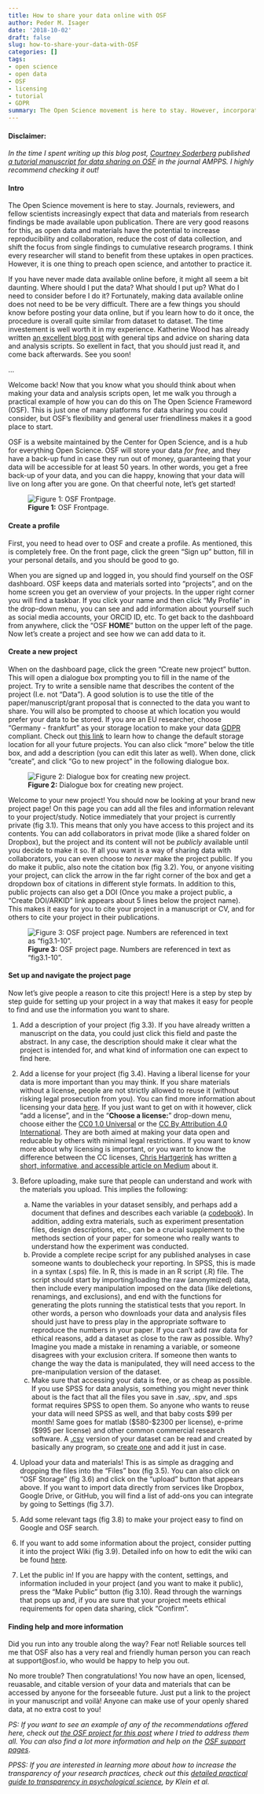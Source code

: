 ```yaml
---
title: How to share your data online with OSF
author: Peder M. Isager
date: '2018-10-02'
draft: false
slug: how-to-share-your-data-with-OSF
categories: []
tags: 
- open science
- open data
- OSF
- licensing
- tutorial
- GDPR
summary: The Open Science movement is here to stay. However, incorporating open practices like data sharing into your work flow can seem like a challenging task. If you have never made data available online before, the process can feel a bit daunting. Where should I put the data? What should I put up? What do I need to consider before I do it? In this post I will take you through a practical example of how to share data using the Open Science Frameword (OSF) platform.
---
```


#### **Disclaimer:** 
*In the time I spent writing up this blog post, [Courtney Soderberg](https://twitter.com/cksoderberg) published [a tutorial manuscript for data sharing on OSF](https://doi.org/10.1177%2F2515245918757689) in the journal AMPPS. I highly recommend checking it out!*

#### Intro

The Open Science movement is here to stay. Journals, reviewers, and fellow scientists increasingly expect that data and materials from research findings be made available upon publication. There are very good reasons for this, as open data and materials have the potential to increase reproducibility and collaboration, reduce the cost of data collection, and shift the focus from single findings to cumulative research programs. I think every researcher will stand to benefit from these uptakes in open practices. However, it is one thing to preach open science, and antother to practice it. 

If you have never made data available online before, it might all seem a bit daunting. Where should I put the data? What should I put up? What do I need to consider before I do it? Fortunately, making data available online does not need to be be very difficult. There are a few things you should know before posting your data online, but if you learn how to do it once, the procedure is overall quite similar from dataset to dataset. The time investement is well worth it in my experience. Katherine Wood has already written [an excellent blog post](https://katherinemwood.github.io/post/data_sharing_tips/) with general tips and advice on sharing data and analysis scripts. So exellent in fact, that you should just read it, and come back afterwards. See you soon! 

...


Welcome back! Now that you know what you should think about when making your data and analysis scripts open, let me walk you through a practical example of how you can do this on The Open Science Frameword (OSF). This is just one of many platforms for data sharing you could consider, but OSF's flexibility and general user friendliness makes it a good place to start.


OSF is a website maintained by the Center for Open Science, and is a hub for everything Open Science. OSF will store your data *for free*, and they have a back-up fund in case they run out of money, guaranteeing that your data will be accessible for at least 50 years. In other words, you get a free back-up of your data, and you can die happy, knowing that your data will live on long after you are gone. On that cheerful note, let's get started! 

![**Figure 1:** OSF Frontpage.](OSF_frontpage.png)

#### Create a profile

First, you need to head over to OSF and create a profile. As mentioned, this is completely free. On the front page, click the green "Sign up" button, fill in your personal details, and you should be good to go.

When you are signed up and logged in, you should find yourself on the OSF dashboard. OSF keeps data and materials sorted into "projects", and on the home screen you get an overview of your projects. In the upper right corner you will find a taskbar. If you click your name and then click "My Profile" in the drop-down menu, you can see and add information about yourself such as social media accounts, your ORCID ID, etc. To get back to the dashboard from anywhere, click the "OSF **HOME**" button on the upper left of the page. Now let's create a project and see how we can add data to it. 

#### Create a new project

When on the dashboard page, click the green "Create new project" button. This will open a dialogue box prompting you to fill in the name of the project. Try to write a sensible name that describes the content of the project (I.e. not "Data"). A good solution is to use the title of the paper/manuscript/grant proposal that is connected to the data you want to share. You will also be prompted to choose at which location you would prefer your data to be stored. If you are an EU researcher, choose "Germany - frankfurt" as your storage location to make your data [GDPR](https://www.insight.mrc.ac.uk/2018/04/16/gdpr-research-changes/) compliant. Check out [this link](http://help.osf.io/m/settings/l/952786-set-a-global-storage-location) to learn how to change the default storage location for all your future projects. You can also click "more" below the title box, and add a description (you can edit this later as well). When done, click "create", and click "Go to new project" in the following dialogue box.

![**Figure 2:** Dialogue box for creating new project.](new_project_dialogue.png)

Welcome to your new project! You should now be looking at your brand new project page! On this page you can add all the files and information relevant to your project/study. Notice immediately that your project is currently private (fig 3.1). This means that only you have access to this project and its contents. You can add collaborators in privat mode (like a shared folder on Dropbox), but the project and its content will not be *publicly* available until you decide to make it so. If all you want is a way of sharing data with collaborators, you can even choose to *never* make the project public. If you do make it public, also note the citation box (fig 3.2). You, or anyone visiting your project, can click the arrow in the far right corner of the box and get a dropdown box of citations in different style formats. In addition to this, public projects can also get a DOI (Once you make a project public, a "Create DOI/ARKID" link appears about 5 lines below the project name). This makes it easy for you to cite your project in a manuscript or CV, and for others to cite your project in their publications. 

![**Figure 3:** OSF project page. Numbers are referenced in text as "fig3.1-10".](OSF_project_page_reference_image2.png)

#### Set up and navigate the project page

Now let's give people a reason to cite this project! Here is a step by step by step guide for setting up your project in a way that makes it easy for people to find and use the information you want to share. 

1. Add a description of your project (fig 3.3). If you have already written a manuscript on the data, you could just click this field and paste the abstract. In any case, the description should make it clear what the project is intended for, and what kind of information one can expect to find here. 

1. Add a license for your project (fig 3.4).  Having a liberal license for your data is more important than you may think. If you share materials without a license, people are not strictly allowed to reuse it (without risking legal prosecution from you). You can find more information about licensing your data [here](https://wiki.creativecommons.org/wiki/Data). If you just want to get on with it however, click "add a license", and in the "**Choose a license:**" drop-down menu, choose either the [CC0 1.0 Universal](https://creativecommons.org/publicdomain/zero/1.0/) or the [CC By Attribution 4.0 International](https://creativecommons.org/licenses/by/4.0/). They are both aimed at making your data open and reducable by others with minimal legal restrictions. If you want to know more about why licensing is important, or you want to know the difference between the CC licenses, [Chris Hartgerink](https://twitter.com/chartgerink) has written [a short, informative, and accessible article on Medium](https://medium.com/read-write-participate/copyright-and-licenses-in-open-access-publishing-da73e0ca8ed3) about it. 

1. Before uploading, make sure that people can understand and work with the materials you upload. This implies the following:
    a. Name the variables in your dataset sensibly, and perhaps add a document that defines and describes each variable (a [codebook](http://www.ddialliance.org/training/getting-started-new-content/create-a-codebook)). In addition, adding extra materials, such as experiment presentation files, design descriptions, etc., can be a crucial supplement to the methods section of your paper for someone who really wants to understand how the experiment was conducted.
    a. Provide a complete recipe script for any published analyses in case someone wants to doublecheck your reporting. In SPSS, this is made in a syntax (.sps) file. In R, this is made in an R script (.R) file. The script should start by importing/loading the raw (anonymized) data, then include every manipulation imposed on the data (like deletions, renamings, and exclusions), and end with the functions for generating the plots running the statistical tests that you report. In other words, a person who downloads your data and analysis files should just have to press play in the appropriate software to reproduce the numbers in your paper. If you can't add raw data for ethical reasons, add a dataset as close to the raw as possible. Why? Imagine you made a mistake in renaming a variable, or someone disagrees with your exclusion critera. If someone then wants to change the way the data is manipulated, they will need access to the pre-manipulation version of the dataset.
    a. Make sure that accessing your data is free, or as cheap as possible. If you use SPSS for data analysis, something you might never think about is the fact that all the files you save in .sav, .spv, and .sps format requires SPSS to open them. So anyone who wants to reuse your data will need SPSS as well, and that baby costs \$99 per month! Same goes for matlab (\$580-\$2300 per license), e-prime (\$995 per license) and other common commercial research software. A [.csv](https://www.computerhope.com/issues/ch001357.htm) version of your dataset can be read and created by basically any program, so [create one](https://www.computerhope.com/issues/ch001356.htm) and add it just in case.
1. Upload your data and materials! This is as simple as dragging and dropping the files into the "Files" box (fig 3.5). You can also click on "OSF Storage" (fig 3.6) and click on the "upload" button that appears above. If you want to import data directly from services like Dropbox, Google Drive, or GitHub, you will find a list of add-ons you can integrate by going to Settings (fig 3.7). 
1. Add some relevant tags (fig 3.8) to make your project easy to find on Google and OSF search.
1. If you want to add some information about the project, consider putting it into the project Wiki (fig 3.9). Detailed info on how to edit the wiki can be found [here](http://help.osf.io/m/collaborating/l/524109-using-the-wiki).
1. Let the public in! If you are happy with the content, settings, and information included in your project (and you want to make it public), press the "Make Public" button (fig 3.10). Read through the warnings that pops up and, if you are sure that your project meets ethical requirements for open data sharing, click "Confirm". 

#### Finding help and more information

Did you run into any trouble along the way? Fear not! Reliable sources tell me that OSF also has a very real and friendly human person you can reach at support@osf.io, who would be happy to help you out. 

No more trouble? Then congratulations! You now have an open, licensed, reuasable, and citable version of your data and materials that can be accessed by anyone for the forseeable future. Just put a link to the project in your manuscript and voilà! Anyone can make use of your openly shared data, at no extra cost to you! 
\newline
\newline

*PS: If you want to see an example of any of the recommendations offered here, check out [the OSF project for this post](https://osf.io/r2gbv/) where I tried to address them all. You can also find a lot more information and help on the [OSF support pages](https://osf.io/support/)*.

*PPSS: If you are interested in learning more about how to increase the transparency of your research practices, check out this [detailed practical guide to transparency in psychological science](http://doi.org/10.1525/collabra.158), by Klein et al.* 

